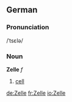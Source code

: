 ==German==
===Pronunciation===
/ˈtsɛlə/
===Noun===
'''Zelle''' ''f''
# [[cell]]

[[de:Zelle]]
[[fr:Zelle]]
[[io:Zelle]]